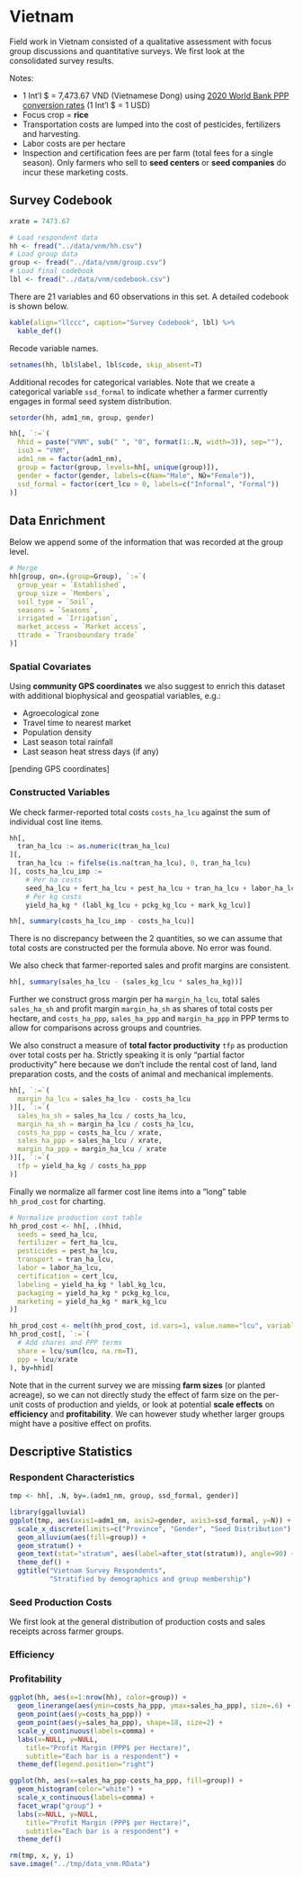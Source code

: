 # Vietnam

Field work in Vietnam consisted of a qualitative assessment with focus group discussions and quantitative surveys. We first look at the consolidated survey results.

Notes:   

- 1 Int'l \$ = 7,473.67 VND (Vietnamese Dong) using [2020 World Bank PPP conversion rates](https://data.worldbank.org/indicator/PA.NUS.PPP) (1 Int'l \$ = 1 USD)
- Focus crop = **rice**
- Transportation costs are lumped into the cost of pesticides, fertilizers and harvesting.
- Labor costs are per hectare
- Inspection and certification fees are per farm (total fees for a single season). Only farmers who sell to **seed centers** or **seed companies** do incur these marketing costs.

## Survey Codebook

```r

xrate = 7473.67

# Load respondent data
hh <- fread("../data/vnm/hh.csv")
# Load group data
group <- fread("../data/vnm/group.csv")
# Load final codebook
lbl <- fread("../data/vnm/codebook.csv")

```

There are 21 variables and 60 observations in this set. A detailed codebook is shown below.

```r
kable(align="llccc", caption="Survey Codebook", lbl) %>%
  kable_def()
```

Recode variable names.

```r

setnames(hh, lbl$label, lbl$code, skip_absent=T)

```

Additional recodes for categorical variables. Note that we create a categorical variable `ssd_formal` to indicate whether a farmer currently engages in formal seed system distribution.

```r

setorder(hh, adm1_nm, group, gender)

hh[, `:=`(
  hhid = paste("VNM", sub(" ", "0", format(1:.N, width=3)), sep=""),
  iso3 = "VNM",
  adm1_nm = factor(adm1_nm),
  group = factor(group, levels=hh[, unique(group)]),
  gender = factor(gender, labels=c(Nam="Male", Nữ="Female")),
  ssd_formal = factor(cert_lcu > 0, labels=c("Informal", "Formal"))
)]

```


## Data Enrichment

Below we append some of the information that was recorded at the group level.

```r

# Merge
hh[group, on=.(group=Group), `:=`(
  group_year = `Established`,
  group_size = `Members`,
  soil_type = `Soil`,
  seasons = `Seasons`,
  irrigated = `Irrigation`,
  market_access = `Market access`,
  ttrade = `Transboundary trade`
)]

```


### Spatial Covariates

Using **community GPS coordinates** we also suggest to enrich this dataset with additional biophysical and geospatial variables, e.g.:

- Agroecological zone
- Travel time to nearest market
- Population density
- Last season total rainfall
- Last season heat stress days (if any)

[pending GPS coordinates]


### Constructed Variables

We check farmer-reported total costs `costs_ha_lcu` against the sum of individual cost line items.

```r

hh[, 
  tran_ha_lcu := as.numeric(tran_ha_lcu)
][, 
  tran_ha_lcu := fifelse(is.na(tran_ha_lcu), 0, tran_ha_lcu)
][, costs_ha_lcu_imp := 
    # Per ha costs
    seed_ha_lcu + fert_ha_lcu + pest_ha_lcu + tran_ha_lcu + labor_ha_lcu + cert_lcu +
    # Per kg costs
    yield_ha_kg * (labl_kg_lcu + pckg_kg_lcu + mark_kg_lcu)]

hh[, summary(costs_ha_lcu_imp - costs_ha_lcu)]

```

There is no discrepancy between the 2 quantities, so we can assume that total costs are constructed per the formula above. No error was found.

We also check that farmer-reported sales and profit margins are consistent.

```r

hh[, summary(sales_ha_lcu - (sales_kg_lcu * sales_ha_kg))]

```

Further we construct gross margin per ha `margin_ha_lcu`, total sales `sales_ha_sh` and profit margin `margin_ha_sh` as shares of total costs per hectare, and `costs_ha_ppp`, `sales_ha_ppp` and `margin_ha_ppp` in PPP terms to allow for comparisons across groups and countries. 

We also construct a measure of **total factor productivity** `tfp` as production over total costs per ha. Strictly speaking it is only "partial factor productivity" here because we don't include the rental cost of land, land preparation costs, and the costs of animal and mechanical implements.

```r

hh[, `:=`(
  margin_ha_lcu = sales_ha_lcu - costs_ha_lcu
)][, `:=`(
  sales_ha_sh = sales_ha_lcu / costs_ha_lcu,
  margin_ha_sh = margin_ha_lcu / costs_ha_lcu,
  costs_ha_ppp = costs_ha_lcu / xrate,
  sales_ha_ppp = sales_ha_lcu / xrate,
  margin_ha_ppp = margin_ha_lcu / xrate
)][, `:=`(
  tfp = yield_ha_kg / costs_ha_ppp
)]

```

Finally we normalize all farmer cost line items into a "long" table `hh_prod_cost` for charting.

```r

# Normalize production cost table
hh_prod_cost <- hh[, .(hhid,
  seeds = seed_ha_lcu, 
  fertilizer = fert_ha_lcu, 
  pesticides = pest_ha_lcu, 
  transport = tran_ha_lcu, 
  labor = labor_ha_lcu, 
  certification = cert_lcu,
  labeling = yield_ha_kg * labl_kg_lcu,
  packaging = yield_ha_kg * pckg_kg_lcu,
  marketing = yield_ha_kg * mark_kg_lcu
)]

hh_prod_cost <- melt(hh_prod_cost, id.vars=1, value.name="lcu", variable.name="category")
hh_prod_cost[, `:=`(
  # Add shares and PPP terms
  share = lcu/sum(lcu, na.rm=T),
  ppp = lcu/xrate
), by=hhid]

```

Note that in the current survey we are missing **farm sizes** (or planted acreage), so we can not directly study the effect of farm size on the per-unit costs of production and yields, or look at potential **scale effects** on **efficiency** and **profitability**. We can however study whether larger groups might have a positive effect on profits.


## Descriptive Statistics

### Respondent Characteristics

```r

tmp <- hh[, .N, by=.(adm1_nm, group, ssd_formal, gender)]

library(ggalluvial)
ggplot(tmp, aes(axis1=adm1_nm, axis2=gender, axis3=ssd_formal, y=N)) +
  scale_x_discrete(limits=c("Province", "Gender", "Seed Distribution"), expand=c(.2, .05)) +
  geom_alluvium(aes(fill=group)) +
  geom_stratum() +
  geom_text(stat="stratum", aes(label=after_stat(stratum)), angle=90) +
  theme_def() +
  ggtitle("Vietnam Survey Respondents",
          "Stratified by demographics and group membership")


```



### Seed Production Costs

We first look at the general distribution of production costs and sales receipts across farmer groups.


### Efficiency


### Profitability

```r

ggplot(hh, aes(x=1:nrow(hh), color=group)) +
  geom_linerange(aes(ymin=costs_ha_ppp, ymax=sales_ha_ppp), size=.6) +
  geom_point(aes(y=costs_ha_ppp)) +
  geom_point(aes(y=sales_ha_ppp), shape=18, size=2) +
  scale_y_continuous(labels=comma) +
  labs(x=NULL, y=NULL, 
    title="Profit Margin (PPP$ per Hectare)",
    subtitle="Each bar is a respondent") +
  theme_def(legend.position="right")

ggplot(hh, aes(x=sales_ha_ppp-costs_ha_ppp, fill=group)) +
  geom_histogram(color="white") + 
  scale_x_continuous(labels=comma) +
  facet_wrap("group") +
  labs(x=NULL, y=NULL, 
    title="Profit Margin (PPP$ per Hectare)",
    subtitle="Each bar is a respondent") +
  theme_def()

```








```r

rm(tmp, x, y, i)
save.image("../tmp/data_vnm.RData")

```

